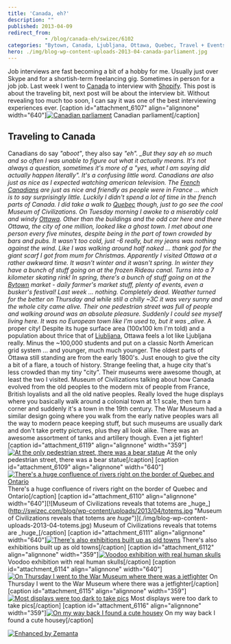 ```yaml
---
title: 'Canada, eh?'
description: ""
published: 2013-04-09
redirect_from: 
            - /blog/canada-eh/swizec/6102
categories: "Bytown, Canada, Ljubljana, Ottawa, Quebec, Travel + Events"
hero: ./img/blog-wp-content-uploads-2013-04-canada-parliament.jpg
---
```


Job interviews are fast becoming a bit of a hobby for me. Usually just over Skype and for a shortish-term freelancing gig. Sometimes in person for a job job. Last week I went to [Canada](<http://maps.google.com/maps?ll=45.4,-75.6666666667&spn=10.0,10.0&q=45.4,-75.6666666667 (Canada)&t=h> "Canada") to interview with [Shopify](http://shopify.com "Shopify"). This post is about the traveling bit, next post will be about the interview bit. Without revealing too much too soon, I can say it was one of the best interviewing experiences ever. \[caption id="attachment_6107" align="alignnone" width="640"][![Canadian parliament](./img/Canadian-parliament38366h.jpeg "Canadian parliament")](./img/blog-wp-content-uploads-2013-04-canada-parliament.jpg) Canadian parliament\[/caption]

## Traveling to Canada

Canadians do say _"aboot"_, they also say _"eh". \_But they say eh so much and so often I was unable to figure out what it actually means. It's not always a question, sometimes it's more of a "yes, what I am saying did actually happen literally". It's a confusing little word. Canadians are also just as nice as I expected watching american television. The [French Canadians](http://en.wikipedia.org/wiki/French_Canadian "French Canadian") are just as nice and friendly as people were in France ... which is to say surprisingly little. Luckily I didn't spend a lot of time in the french parts of Canada. I did take a walk to [Quebec](<http://maps.google.com/maps?ll=46.8161111111,-71.2241666667&spn=0.1,0.1&q=46.8161111111,-71.2241666667 (Quebec)&t=h> "Quebec") though, just to go see the cool Museum of Civilizations. On Tuesday morning I awoke to a miserably cold and windy [Ottawa](<http://maps.google.com/maps?ll=45.4208333333,-75.69&spn=0.1,0.1&q=45.4208333333,-75.69 (Ottawa)&t=h> "Ottawa"). Other than the buildings and the odd car here and there Ottawa, the city of one million, looked like a ghost town. I met about one person every five minutes, despite being in the part of town crowded by bars and pubs. It wasn't too cold, just -6 really, but my jeans was nothing against the wind. Like I was walking around half naked ... thank god for the giant scarf I got from mum for Christmas. Apparently I visited Ottawa at a rather awkward time. It wasn't winter and it wasn't spring. In winter they have a bunch of stuff going on at the frozen Rideau canal. Turns into a 7 kilometer skating rink! In spring, there's a bunch of stuff going on at the [Bytown](<http://maps.google.com/maps?ll=45.42451,-75.694817&spn=1.0,1.0&q=45.42451,-75.694817 (Bytown)&t=h> "Bytown") market - daily farmer's market stuff, plenty of events, even a busker's festival! Last week ... nothing. Completely dead. Weather turned for the better on Thursday and while still a chilly ~3C it was very sunny and the whole city came alive. Their one pedestrian street was full of people and walking around was an absolute pleasure. Suddenly I could see myself living here. It was no European town like I'm used to, but it was \_alive_. A proper city! Despite its huge surface area (100x100 km I'm told) and a population about thrice that of [Ljubljana](<http://maps.google.com/maps?ll=46.0555555556,14.5083333333&spn=0.1,0.1&q=46.0555555556,14.5083333333 (Ljubljana)&t=h> "Ljubljana"), Ottawa feels a lot like Ljubljana really. Minus the ~100,000 students and put on a classic North American grid system ... and younger, much much younger. The oldest parts of Ottawa still standing are from the early 1800's. Just enough to give the city a bit of a flare, a touch of history. Strange feeling that, a huge city that's less crowded than my tiny "city". Their museums were awesome though, at least the two I visited. Museum of Civilizations talking about how Canada evolved from the old peoples to the modern mix of people from France, British loyalists and all the old native peoples. Really loved the huge displays where you basically walk around a colonial town at 1:1 scale, then turn a corner and suddenly it's a town in the 19th century. The War Museum had a similar design going where you walk from the early native peoples wars all the way to modern peace keeping stuff, but such museums are usually dark and don't take pretty pictures, plus they all look alike. There was an awesome assortment of tanks and artillery though. Even a jet fighter! \[caption id="attachment_6119" align="alignnone" width="359"][![At the only pedestrian street, there was a bear statue](./img/At-the-only-pedestrian-street-there-was-a-bear-statueg1aej1.jpeg "At the only pedestrian street, there was a bear statue")](./img/blog-wp-content-uploads-2013-04-bear-statue.jpg) At the only pedestrian street, there was a bear statue\[/caption] \[caption id="attachment_6109" align="alignnone" width="640"][![There's a huge confluence of rivers right on the border of Quebec and Ontario](./img/Theres-a-huge-confluence-of-rivers-right-on-the-border-of-Quebec-and-Ontario9ddd94.jpeg "There's a huge confluence of rivers right on the border of Quebec and Ontario")](./img/blog-wp-content-uploads-2013-04-confluence-of-rivers.jpg) There's a huge confluence of rivers right on the border of Quebec and Ontario\[/caption] \[caption id="attachment_6110" align="alignnone" width="640"]\[\!\[Museum of Civilizations reveals that totems are \_huge_](<http://swizec.com/blog/wp-content/uploads/2013/04/totems.jpg> "Museum of Civilizations reveals that totems are _huge_")](./img/blog-wp-content-uploads-2013-04-totems.jpg) Museum of Civilizations reveals that totems are \_huge\_\[/caption] \[caption id="attachment_6111" align="alignnone" width="640"][![There's also exhibitions built up as old towns](./img/Theres-also-exhibitions-built-up-as-old-townsi7hg4i.jpeg "There's also exhibitions built up as old towns")](./img/blog-wp-content-uploads-2013-04-museum-of-civilizations.jpg) There's also exhibitions built up as old towns\[/caption] \[caption id="attachment_6112" align="alignnone" width="359"][![Voodoo exhibition with real human skulls](./img/Voodoo-exhibition-with-real-human-skullsb09022.jpeg "Voodoo exhibition with real human skulls")](./img/blog-wp-content-uploads-2013-04-voodoo.jpg) Voodoo exhibition with real human skulls\[/caption] \[caption id="attachment_6114" align="alignnone" width="640"][![On Thursday I went to the War Museum where there was a jetfighter](./img/On-Thursday-I-went-to-the-War-Museum-where-there-was-a-jetfighterah3hb1.jpeg "On Thursday I went to the War Museum where there was a jetfighter")](./img/blog-wp-content-uploads-2013-04-jetfighter.jpg) On Thursday I went to the War Museum where there was a jetfighter\[/caption] \[caption id="attachment_6115" align="alignnone" width="359"][![Most displays were too dark to take pics](./img/Most-displays-were-too-dark-to-take-pics0c20ia.jpeg "Most displays were too dark to take pics")](./img/blog-wp-content-uploads-2013-04-victory-bonds.jpg) Most displays were too dark to take pics\[/caption] \[caption id="attachment_6116" align="alignnone" width="359"][![On my way back I found a cute housey](./img/On-my-way-back-I-found-a-cute-housey97f4hd.jpeg "On my way back I found a cute housey")](./img/blog-wp-content-uploads-2013-04-housey1.jpg) On my way back I found a cute housey\[/caption]

[![Enhanced by Zemanta](http://img.zemanta.com/zemified_e.png?x-id=1b5ae7ff-277d-4a1b-bf54-be09bfdf7dd8)](http://www.zemanta.com/?px "Enhanced by Zemanta")
